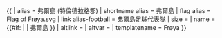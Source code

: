 {{ {{{1<noinclude>|country showdata</noinclude>}}}
| alias = 弗爾島 (特倫德拉格郡)
| shortname alias = 弗爾島
| flag alias = Flag of Frøya.svg
| link alias-football = 弗爾島足球代表隊
| size = {{{size|}}}
| name = {{#if: {{{name|}}} | {{{name|}}} | 弗爾島 }}
| altlink = {{{altlink|}}}
| altvar = {{{altvar|}}}
<noinclude>
| templatename = Frøya
</noinclude>
}}